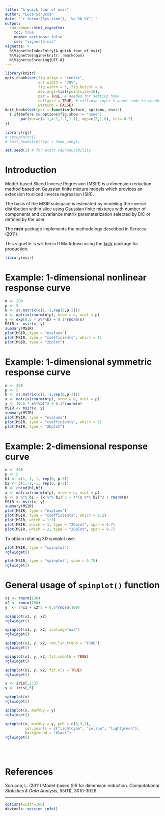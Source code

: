 ```yaml
---
title: "A quick tour of msir"
author: "Luca Scrucca"
date: "`r format(Sys.time(), '%d %b %Y')`"
output: 
  rmarkdown::html_vignette:
    toc: true
    number_sections: false
    css: "vignette.css"
vignette: >
  %\VignetteIndexEntry{A quick tour of msir}
  %\VignetteEngine{knitr::rmarkdown}
  %\VignetteEncoding{UTF-8}
---
```


```r
library(knitr)
opts_chunk$set(fig.align = "center", 
               out.width = "70%",
               fig.width = 5, fig.height = 4,
               dev.args=list(pointsize=10),
               par = TRUE, # needed for setting hook 
               collapse = TRUE, # collapse input & ouput code in chunks
               warning = FALSE)
knit_hooks$set(par = function(before, options, envir)
  { if(before && options$fig.show != "none") 
       par(mar=c(4.1,4.1,1.1,1.1), mgp=c(3,1,0), tcl=-0.5)
})

library(rgl)
# setupKnitr()
# knit_hooks$set(rgl = hook_webgl)

set.seed(1) # for exact reproducibility
```

# Introduction

Model-based Sliced Inverse Regression (MSIR) is a dimension reduction method based on Gaussian finite mixture models which provides an extension to sliced inverse regression (SIR). 

The basis of the MSIR subspace is estimated by modeling the inverse distribution within slice using Gaussian finite mixtures with number of components and covariance matrix parameterization selected by BIC or defined by the user.

The **msir** package implements the methodology described in Scrucca (2011).

This vignette is written in R Markdown using the [knitr](https://cran.r-project.org/package=knitr) package for production. 

```r
library(msir)
```

# Example: 1-dimensional nonlinear response curve

```r
n <- 200
p <- 5
b <- as.matrix(c(1,-1,rep(0,p-2)))
x <- matrix(rnorm(n*p), nrow = n, ncol = p)
y <- exp(0.5 * x%*%b) + 0.1*rnorm(n)
MSIR <- msir(x, y)
summary(MSIR)
plot(MSIR, type = "evalues")
plot(MSIR, type = "coefficients", which = 1)
plot(MSIR, type = "2Dplot")
```

# Example: 1-dimensional symmetric response curve

```r
n <- 200
p <- 5
b <- as.matrix(c(1,-1,rep(0,p-2)))
x <- matrix(rnorm(n*p), nrow = n, ncol = p)
y <- (0.5 * x%*%b)^2 + 0.1*rnorm(n)
MSIR <- msir(x, y)
summary(MSIR)
plot(MSIR, type = "evalues")
plot(MSIR, type = "coefficients", which = 1)
plot(MSIR, type = "2Dplot")
```

# Example: 2-dimensional response curve

```r
n <- 300
p <- 5
b1 <- c(1, 1, 1, rep(0, p-3))
b2 <- c(1,-1,-1, rep(0, p-3))
b <- cbind(b1,b2)
x <- matrix(rnorm(n*p), nrow = n, ncol = p)
y <- x %*% b1 + (x %*% b1)^3 + 4*(x %*% b2)^2 + rnorm(n)
MSIR <- msir(x, y)
summary(MSIR)
plot(MSIR, type = "evalues")
plot(MSIR, type = "coefficients", which = 1:2)
plot(MSIR, which = 1:2)
plot(MSIR, which = 1, type = "2Dplot", span = 0.7)
plot(MSIR, which = 2, type = "2Dplot", span = 0.7)
```

To obtain rotating 3D spinplot use:
```r
plot(MSIR, type = "spinplot")
rglwidget()
```

```r
plot(MSIR, type = "spinplot", span = 0.75)
rglwidget()
```


# General usage of `spinplot()` function

```r
x1 <- rnorm(100)
x2 <- rnorm(100)
y  <- 2*x1 + x2^2 + 0.5*rnorm(100)
```

```r
spinplot(x1, y, x2)
rglwidget()
```

```r
spinplot(x1, y, x2, scaling="aaa")
rglwidget()
```

```r
spinplot(x1, y, x2, rem.lin.trend = "TRUE")
rglwidget()
```

```r
spinplot(x1, y, x2, fit.smooth = TRUE)
rglwidget()
```

```r
spinplot(x1, y, x2, fit.ols = TRUE)
rglwidget()
```

```r
x <- iris[,1:3]
y <- iris[,5]
```

```r
spinplot(x)
rglwidget()
```

```r
spinplot(x, markby = y)
rglwidget()
```

```r
spinplot(x, markby = y, pch = c(0,3,1), 
         col.points = c("lightcyan", "yellow", "lightgreen"), 
         background = "black")
rglwidget()
```

<br><br>

# References

Scrucca, L. (2011) Model-based SIR for dimension reduction. *Computational Statistics & Data Analysis*, 55(11), 3010-3026.

----

```r
options(width=100)
devtools::session_info()
```
